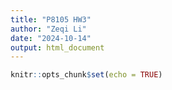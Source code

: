 ```yaml
---
title: "P8105 HW3"
author: "Zeqi Li"
date: "2024-10-14"
output: html_document
---
```


```r
knitr::opts_chunk$set(echo = TRUE)
```
